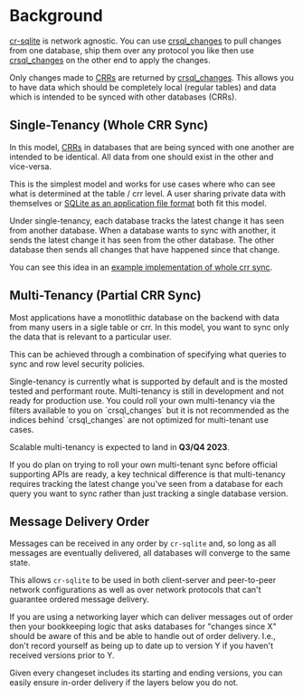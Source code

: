 
# Background

[cr-sqlite](/cr-sqlite/intro) is network agnostic. You can use [crsql_changes](/cr-sqlite/api-methods/crsql_changes) to pull changes from one database, ship them over any protocol you like then use [crsql_changes](/cr-sqlite/api-methods/crsql_changes) on the other end to apply the changes.

Only changes made to [CRRs](/appendix/crr) are returned by [crsql_changes](/cr-sqlite/api-methods/crsql_changes). This allows you to have data which should be completely local (regular tables) and data which is intended to be synced with other databases (CRRs).

## Single-Tenancy (Whole CRR Sync)

In this model, [CRRs](/appendix/crr) in databases that are being synced with one another are intended to be identical. All data from one should exist in the other and vice-versa.

This is the simplest model and works for use cases where who can see what is determined at the table / crr level. A user sharing private data with themselves or [SQLite as an application file format](https://www.sqlite.org/appfileformat.html) both fit this model.

Under single-tenancy, each database tracks the latest change it has seen from another database. When a database wants to sync with another, it sends the latest change it has seen from the other database. The other database then sends all changes that have happened since that change.

You can see this idea in an [example implementation of whole crr sync](./whole-crr-sync).

## Multi-Tenancy (Partial CRR Sync)

Most applications have a monotlithic database on the backend with data from many users in a sigle table or crr. In this model, you want to sync only the data that is relevant to a particular user.

This can be achieved through a combination of specifying what queries to sync and row level security policies.

<Callout type="info">
Single-tenancy is currently what is supported by default and is the mosted tested and performant route. Multi-tenancy is still in development and not ready for production use. You could roll your own multi-tenancy via the filters available to you on `crsql_changes` but it is not recommended as the indices behind `crsql_changes` are not optimized for multi-tenant use cases.

Scalable multi-tenancy is expected to land in **Q3/Q4 2023**.
</Callout>

If you do plan on trying to roll your own multi-tenant sync before official supporting APIs are ready, a key technical difference is that multi-tenancy requires tracking the latest change you've seen from a database for each query you want to sync rather than just tracking a single database version.

## Message Delivery Order

Messages can be received in any order by `cr-sqlite` and, so long as all messages are eventually delivered, all databases will converge to the same state.

This allows `cr-sqlite` to be used in both client-server and peer-to-peer network configurations as well as over network protocols that can't guarantee ordered message delivery.

If you are using a networking layer which can deliver messages out of order then your bookkeeping logic that asks databases for "changes since X" should be aware of this and be able to handle out of order delivery. I.e., don't record yourself as being up to date up to version Y if you haven't received versions prior to Y.

Given every changeset includes its starting and ending versions, you can easily ensure in-order delivery if the layers below you do not.
